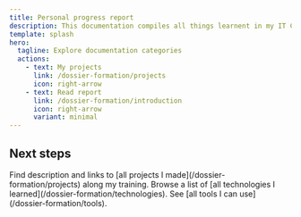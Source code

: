 ```yaml
---
title: Personal progress report
description: This documentation compiles all things learnent in my IT CFC training.
template: splash
hero:
  tagline: Explore documentation categories
  actions:
    - text: My projects
      link: /dossier-formation/projects
      icon: right-arrow
    - text: Read report
      link: /dossier-formation/introduction
      icon: right-arrow
      variant: minimal
---
```



## Next steps

<CardGrid stagger>
	<Card title="Projects realized" icon="rocket">
		Find description and links to [all projects I made](/dossier-formation/projects) along my training.
	</Card>
	<Card title="Technologies learned" icon="download">
		Browse a list of [all technologies I learned](/dossier-formation/technologies).
	</Card>
	<Card title="Tools used" icon="setting">
		See [all tools I can use](/dossier-formation/tools).
	</Card>
</CardGrid>
